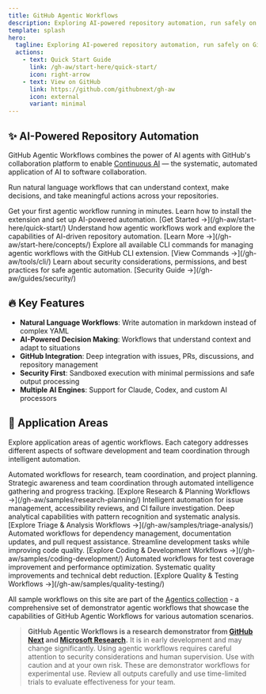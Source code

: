 ```yaml
---
title: GitHub Agentic Workflows
description: Exploring AI-powered repository automation, run safely on GitHub Actions. From GitHub Next
template: splash
hero:
  tagline: Exploring AI-powered repository automation, run safely on GitHub Actions. From GitHub Next
  actions:
    - text: Quick Start Guide
      link: /gh-aw/start-here/quick-start/
      icon: right-arrow
    - text: View on GitHub
      link: https://github.com/githubnext/gh-aw
      icon: external
      variant: minimal
---
```



## ✨ AI-Powered Repository Automation

GitHub Agentic Workflows combines the power of AI agents with GitHub's collaboration platform to enable [Continuous AI](https://githubnext.com/projects/continuous-ai) — the systematic, automated application of AI to software collaboration.

Run natural language workflows that can understand context, make decisions, and take meaningful actions across your repositories.

<CardGrid stagger>
	<Card title="Quick Start" icon="rocket">
		Get your first agentic workflow running in minutes. Learn how to install the extension and set up AI-powered automation.
		[Get Started →](/gh-aw/start-here/quick-start/)
	</Card>
	<Card title="Learn Concepts" icon="open-book">
		Understand how agentic workflows work and explore the capabilities of AI-driven repository automation.
		[Learn More →](/gh-aw/start-here/concepts/)
	</Card>
	<Card title="Browse Commands" icon="setting">
		Explore all available CLI commands for managing agentic workflows with the GitHub CLI extension.
		[View Commands →](/gh-aw/tools/cli/)
	</Card>
	<Card title="Security Guide" icon="approve-check-circle">
		Learn about security considerations, permissions, and best practices for safe agentic automation.
		[Security Guide →](/gh-aw/guides/security/)
	</Card>
</CardGrid>

## 🔥 Key Features

- **Natural Language Workflows**: Write automation in markdown instead of complex YAML
- **AI-Powered Decision Making**: Workflows that understand context and adapt to situations
- **GitHub Integration**: Deep integration with issues, PRs, discussions, and repository management
- **Security First**: Sandboxed execution with minimal permissions and safe output processing
- **Multiple AI Engines**: Support for Claude, Codex, and custom AI processors

## 🎯 Application Areas

Explore application areas of agentic workflows. Each category addresses different aspects of software development and team coordination through intelligent automation.

<CardGrid>
	<Card title="Research, Status & Planning" icon="information">
		Automated workflows for research, team coordination, and project planning. Strategic awareness and team coordination through automated intelligence gathering and progress tracking.
		[Explore Research & Planning Workflows →](/gh-aw/samples/research-planning/)
	</Card>
	<Card title="Triage & Analysis" icon="magnifier">
		Intelligent automation for issue management, accessibility reviews, and CI failure investigation. Deep analytical capabilities with pattern recognition and systematic analysis.
		[Explore Triage & Analysis Workflows →](/gh-aw/samples/triage-analysis/)
	</Card>
	<Card title="Coding & Development" icon="setting">
		Automated workflows for dependency management, documentation updates, and pull request assistance. Streamline development tasks while improving code quality.
		[Explore Coding & Development Workflows →](/gh-aw/samples/coding-development/)
	</Card>
	<Card title="Quality & Testing" icon="star">
		Automated workflows for test coverage improvement and performance optimization. Systematic quality improvements and technical debt reduction.
		[Explore Quality & Testing Workflows →](/gh-aw/samples/quality-testing/)
	</Card>
</CardGrid>

All sample workflows on this site are part of the [Agentics collection](https://github.com/githubnext/agentics) - a comprehensive set of demonstrator agentic workflows that showcase the capabilities of GitHub Agentic Workflows for various automation scenarios.

> **GitHub Agentic Workflows is a research demonstrator from [GitHub Next](https://githubnext.com/) and [Microsoft Research](https://www.microsoft.com/en-us/research/group/research-software-engineering-rise/).** It is in early development and may change significantly. Using agentic workflows requires careful attention to security considerations and human supervision. Use with caution and at your own risk.
> These are demonstrator workflows for experimental use. Review all outputs carefully and use time-limited trials to evaluate effectiveness for your team.
